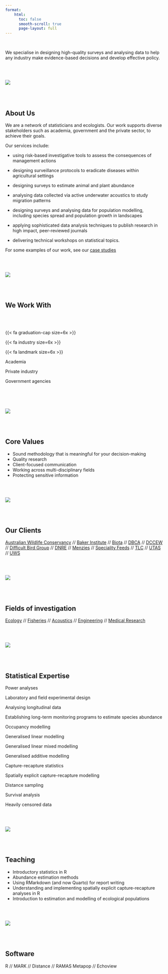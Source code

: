 ```yaml
---
format:
    html:
      toc: false
      smooth-scroll: true
      page-layout: full
---
```


<br>

::: column-body
::: larger
We specialise in designing high-quality surveys and analysing data to help any industry make evidence-based decisions and develop effective policy.
:::
:::

<br> <br>

::: column-screen-left
![](images/clouds-thin.jpg)
:::

<br> <br>

::: column-page
::: grid
::: g-col-4
# About Us
:::

::: g-col-8
::: nice
We are a network of statisticians and ecologists. Our work supports diverse stakeholders such as academia, government and the private sector, to achieve their goals.

Our services include:

-   using risk-based investigative tools to assess the consequences of management actions

-   designing surveillance protocols to eradicate diseases within agricultural settings

-   designing surveys to estimate animal and plant abundance

-   analysing data collected via active underwater acoustics to study migration patterns

-   designing surveys and analysing data for population modelling, including species spread and population growth in landscapes

-   applying sophisticated data analysis techniques to publish research in high impact, peer-reviewed journals

-   delivering technical workshops on statistical topics.

For some examples of our work, see our [case studies](case-studies.html)
:::
:::
:::
:::

<br> <br>

::: column-screen-right
![](images/bricks-thin.jpg)
:::

<br> <br>

::: column-page
# We Work With

<br> <br>

::: grid
::: g-col-4
::: text-center
{{< fa graduation-cap size=6x >}}
:::
:::

::: g-col-4
::: text-center
{{< fa industry size=6x >}}
:::
:::

::: g-col-4
::: text-center
{{< fa landmark size=6x >}}
:::
:::

::: g-col-4
::: nice
::: text-center
Academia
:::
:::
:::

::: g-col-4
::: nice
::: text-center
Private industry
:::
:::
:::

::: g-col-4
::: nice
::: text-center
Government agencies
:::
:::
:::
:::
:::

<br> <br> <br>

::: column-screen
![](images/pct-sunset-thin.jpg)
:::

<br> <br>

::: column-page
::: grid
::: g-col-4
# Core Values
:::

::: g-col-8
::: nice
-   Sound methodology that is meaningful for your decision-making
-   Quality research
-   Client-focused communication
-   Working across multi-disciplinary fields
-   Protecting sensitive information
:::
:::
:::
:::

<br> <br>

::: column-screen-right
![](images/moss-thin.jpg)
:::

<br> <br>

::: column-page
# Our Clients

::: clients
[Australian Wildlife Conservancy](https://www.australianwildlife.org) // [Baker Institute](https://baker.edu.au/) // [Biota](https://www.biota.net.au/) // [DBCA](https://www.dbca.wa.gov.au/) // [DCCEW](https://www.dcceew.gov.au/) // [Difficult Bird Group](https://www.difficultbirds.com/) // [DNRE](https://nre.tas.gov.au/) // [Menzies](https://www.menzies.utas.edu.au/) // [Speciality Feeds](https://www.specialtyfeeds.com/) // [TLC](https://tasland.org.au/about-the-tlc/) // [UTAS](https://www.utas.edu.au/) // [UWS](https://www.westernsydney.edu.au/)
:::
:::

<br> <br>

::: column-screen-left
![](images/pct-thin.jpg)
:::

<br> <br>

::: column-page
# Fields of investigation

::: clients
[Ecology](case-studies.html#category=ecology) // [Fisheries](case-studies.html#category=fisheries) // [Acoustics](case-studies.html#category=acoustics) // [Engineering](case-studies.html#category=engineering) // [Medical Research](case-studies.html#category=medical-research)
:::
:::

<br> <br>

::: column-screen
![](images/blue-thin.jpg)
:::

<br> <br>

::: column-page
# Statistical Expertise

::: nice
::: labelbox
Power analyses
:::

::: labelbox
Laboratory and field experimental design
:::

::: labelbox
Analysing longitudinal data
:::

::: labelbox
Establishing long-term monitoring programs to estimate species abundance
:::

::: labelbox
Occupancy modelling
:::

::: labelbox
Generalised linear modelling
:::

::: labelbox
Generalised linear mixed modelling
:::

::: labelbox
Generalised additive modelling
:::

::: labelbox
Capture-recapture statistics
:::

::: labelbox
Spatially explicit capture-recapture modelling
:::

::: labelbox
Distance sampling
:::

::: labelbox
Survival analysis
:::

::: labelbox
Heavily censored data
:::
:::
:::

<br> <br>

::: column-screen-right
![](images/alp-thin.jpg)
:::

<br> <br>

::: column-page
# Teaching

::: clients
-   Introductory statistics in R
-   Abundance estimation methods
-   Using RMarkdown (and now Quarto) for report writing
-   Understanding and implementing spatially explicit capture-recapture analyses in R
-   Introduction to estimation and modelling of ecological populations
:::
:::

<br> <br>

::: column-screen-left
![](images/circles-thin.jpg)
:::

<br> <br>

::: column-page
# Software

::: clients
R // MARK // Distance // RAMAS Metapop // Echoview
:::
:::
